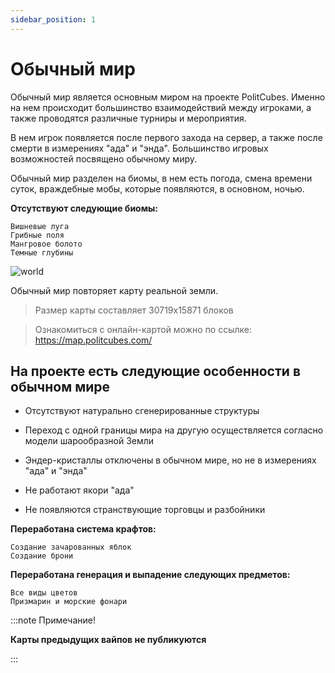 ```yaml
---
sidebar_position: 1
---
```


# Обычный мир

Обычный мир является основным миром на проекте PolitCubes. Именно на нем происходит большинство взаимодействий между игроками, а также проводятся различные турниры и мероприятия.

В нем игрок появляется после первого захода на сервер, а также после смерти в измерениях "ада" и "энда". Большинство игровых возможностей посвящено обычному миру.

Обычный мир разделен на биомы, в нем есть погода, смена времени суток, враждебные мобы, которые появляются, в основном, ночью.

**Отсутствуют следующие биомы:**

    Вишневые луга
    Грибные поля
    Мангровое болото
    Темные глубины


![world](/gameworld/world.png)

Обычный мир повторяет карту реальной земли.

> Размер карты составляет 30719x15871 блоков

> Ознакомиться с онлайн-картой можно по ссылке:
https://map.politcubes.com/

## **На проекте есть следующие особенности в обычном мире**

- Отсутствуют натурально сгенерированные структуры

- Переход с одной границы мира на другую осуществляется согласно модели шарообразной Земли

- Эндер-кристаллы отключены в обычном мире, но не в измерениях "ада" и "энда"

- Не работают якори "ада"

- Не появляются странствующие торговцы и разбойники

**Переработана система крафтов:**

    Создание зачарованных яблок
    Создание брони

**Переработана генерация и выпадение следующих предметов:**

    Все виды цветов
    Призмарин и морские фонари

:::note Примечание!

**Карты предыдущих вайпов не публикуются**

:::
